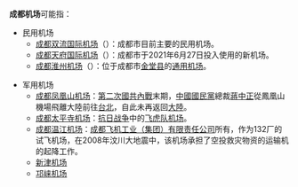 '''成都机场'''可能指：

*民用机场
**[[成都双流国际机场|成都双流国际机场]]（{{airport codes|CTU|ZUUU}}）：成都市目前主要的民用机场。
**[[成都天府国际机场|成都天府国际机场]]（{{airport codes|TFU|ZUTF}}）：成都市于2021年6月27日投入使用的新机场。
**[[成都淮州机场|成都淮州机场]]（{{airport codes|HZU}}）：位于成都市[[金堂县|金堂县]]的[[通用机场|通用机场]]。

*军用机场
**[[成都凤凰山机场|成都凤凰山机场]]：[[第二次國共內戰|第二次國共內戰]]末期，[[中國國民黨|中國國民黨]]總裁[[蔣中正|蔣中正]]從鳳凰山機場飛離大陸前往[[台北|台北]]，自此未再返回[[中國大陸|大陸]]。
**[[成都太平寺机场|成都太平寺机场]]：[[抗日战争|抗日战争]]中的[[飞虎队机场|飞虎队机场]]。
**[[成都温江机场|成都温江机场]]：[[成都飞机工业（集团）有限责任公司|成都飞机工业（集团）有限责任公司]]所有，作为132厂的试飞机场，在2008年汶川大地震中，该机场承担了空投救灾物资的运输机的起降工作。
**[[新津机场|新津机场]]
**[[邛崃机场|邛崃机场]]

{{Disambig|Cat=四字機場消歧義}}